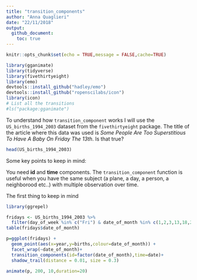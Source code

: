 ```yaml
---
title: "transition_components"
author: "Anna Quaglieri"
date: "22/11/2018"
output:
  github_document:
    toc: true
---
```


```r
knitr::opts_chunk$set(echo = TRUE,message = FALSE,cache=TRUE)
```

```r
library(gganimate)
library(tidyverse)
library(fivethirtyeight)
library(emo)
devtools::install_github("hadley/emo")
devtools::install_github("ropenscilabs/icon")
library(icon)
# List all the transitions
#ls("package:gganimate")
```


To understand how `transition_component` works I will use the `US_births_1994_2003` dataset from the `fivethirtyeight` package. The title of the article where this data was used is *Some People Are Too Superstitious To Have A Baby On Friday The 13th*. Is that true?

```r
head(US_births_1994_2003)
```

Some key points to keep in mind:

You need **id** and **time** components. The `transition_component` function is useful when you have the same subject (a plane, a day, a person, a neighborood etc..) with multiple observation over time. 

The first thing to keep in mind 

```r
library(ggrepel)

fridays <- US_births_1994_2003 %>% 
  filter(day_of_week %in% c("Fri") & date_of_month %in% c(1,2,3,13,18,28))
table(fridays$date_of_month)

p=ggplot(fridays) + 
  geom_point(aes(x=year,y=births,colour=date_of_month)) +
  facet_wrap(~date_of_month)+
  transition_components(id=factor(date_of_month),time=date)+
  shadow_trail(distance = 0.01, size = 0.3)

animate(p, 200, 10,duration=20)
```

